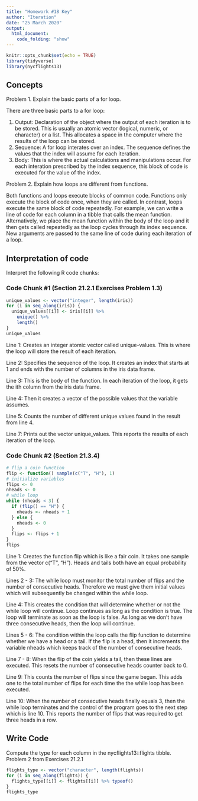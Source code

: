```yaml
---
title: "Homework #18 Key"
author: "Iteration"
date: "25 March 2020"
output:
  html_document:
    code_folding: "show"
---
```


```r
knitr::opts_chunk$set(echo = TRUE)
library(tidyverse)
library(nycflights13)
```

## Concepts  

Problem 1.  Explain the basic parts of a for loop.  

There are three basic parts to a for loop:  

1.  Output: Declaration of the object where the output of each iteration is to be stored. This is usually an atomic vector (logical, numeric, or character) or a list. This allocates a space in the computer where the results of the loop can be stored.
1.  Sequence: A for loop interates over an index. The sequence defines the values that the index will assume for each iteration.
1.  Body: This is where the actual calculations and manipulations occur. For each interation prescribed by the index sequence, this block of code is executed for the value of the index.  


Problem 2.  Explain how loops are different from functions.  

Both functions and loops execute blocks of common code. Functions only execute the block of code once, when they are called. In contrast, loops execute the same block of code repeatedly. For example, we can write a line of code for each column in a tibble that calls the mean function. Alternatively, we place the mean function within the body of the loop and it then gets called repeatedly as the loop cycles through its index sequence. New arguments are passed to the same line of code during each iteration of a loop.  
    
## Interpretation of code  

Interpret the following R code chunks: 

### Code Chunk #1 (Section 21.2.1 Exercises Problem 1.3)

```r
unique_values <- vector("integer", length(iris))
for (i in seq_along(iris)) {
  unique_values[[i]] <- iris[[i]] %>% 
    unique() %>% 
    length()
}
unique_values
```

Line 1: Creates an integer atomic vector called unique-values. This is where the loop will store the result of each iteration.  

Line 2: Specifies the sequence of the loop. It creates an index that starts at 1 and ends with the number of columns in the iris data frame.  

Line 3: This is the body of the function. In each iteration of the loop, it gets the ith column from the iris data frame.  

Line 4: Then it creates a vector of the possible values that the variable assumes.   

Line 5: Counts the number of different unique values found in the result from line 4.   

Line 7: Prints out the vector unique_values. This reports the results of each iteration of the loop.  

### Code Chunk #2 (Section 21.3.4)

```r
# flip a coin function
flip <- function() sample(c("T", "H"), 1)
# initialize variables
flips <- 0
nheads <- 0
# while loop
while (nheads < 3) {
  if (flip() == "H") {
    nheads <- nheads + 1
  } else {
    nheads <- 0
  }
  flips <- flips + 1
}
flips
```  

Line 1: Creates the function flip which is like a fair coin. It takes one sample from the vector c("T", "H"). Heads and tails both have an equal probability of 50%.  

Lines 2 - 3: The while loop must monitor the total number of flips and the number of consecutive heads. Therefore we must give them initial values which will subsequently be changed within the while loop.  

Line 4: This creates the condition that will determine whether or not the while loop will continue. Loop continues as long as the condition is true. The loop will terminate as soon as the loop is false. As long as we don't have three consecutive heads, then the loop will continue.  

Lines 5 - 6: The condition within the loop calls the flip function to determine whether we have a head or a tail. If the flip is a head, then it increments the variable nheads which keeps track of the number of consecutive heads.

Line 7 - 8:  When the flip of the coin yields a tail, then these lines are executed. This resets the number of consecutive heads counter back to 0.  

Line 9: This counts the number of flips since the game began. This adds one to the total number of flips for each time the the while loop has been executed.  

Line 10:  When the number of consecutive heads finally equals 3, then the while loop terminates and the control of the program goes to the next step which is line 10. This reports the number of flips that was required to get three heads in a row.  

## Write Code

Compute the type for each column in the nycflights13::flights tibble. Problem 2 from Exercises 21.2.1

```r
flights_type <- vector("character", length(flights))
for (i in seq_along(flights)) {
  flights_type[[i]] <- flights[[i]] %>% typeof()
}
flights_type
```

